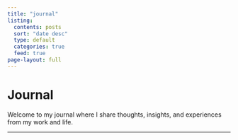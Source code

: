 ```yaml
---
title: "journal"
listing:
  contents: posts
  sort: "date desc"
  type: default
  categories: true
  feed: true
page-layout: full
---
```


# Journal

Welcome to my journal where I share thoughts, insights, and experiences from my work and life.

---